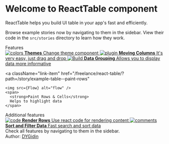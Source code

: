 
<Meta title="Welcome/Introduction" />

<style>{`
  .subheading {
    --mediumdark: '#999999';
    font-weight: 900;
    font-size: 13px;
    color: #999;
    letter-spacing: 6px;
    line-height: 24px;
    text-transform: uppercase;
    margin-bottom: 12px;
    margin-top: 40px;
  }

  .link-list {
    display: grid;
    grid-template-columns: 1fr;
    grid-template-rows: 1fr 1fr;
    row-gap: 10px;
  }

  @media (min-width: 620px) {
    .link-list {
      row-gap: 20px;
      column-gap: 20px;
      grid-template-columns: 1fr 1fr;
    }
  }

  @media all and (-ms-high-contrast:none) {
  .link-list {
      display: -ms-grid;
      -ms-grid-columns: 1fr 1fr;
      -ms-grid-rows: 1fr 1fr;
    }
  }

  .link-item {
    display: block;
    padding: 20px 30px 20px 15px;
    border: 1px solid #00000010;
    border-radius: 5px;
    transition: background 150ms ease-out, border 150ms ease-out, transform 150ms ease-out;
    color: #333333;
    display: flex;
    align-items: flex-start;
  }

  .link-item:hover {
    border-color: #1EA7FD50;
    transform: translate3d(0, -3px, 0);
    box-shadow: rgba(0, 0, 0, 0.08) 0 3px 10px 0;
  }

  .link-item:active {
    border-color: #1EA7FD;
    transform: translate3d(0, 0, 0);
  }

  .link-item strong {
    font-weight: 700;
    display: block;
    margin-bottom: 2px;
  }
  
  .link-item img {
    height: 40px;
    width: 40px;
    margin-right: 15px;
    flex: none;
  }

  .link-item span {
    font-size: 14px;
    line-height: 20px;
  }

  .tip {
    display: inline-block;
    border-radius: 1em;
    font-size: 11px;
    line-height: 12px;
    font-weight: 700;
    background: #E7FDD8;
    color: #66BF3C;
    padding: 4px 12px;
    margin-right: 10px;
    vertical-align: top;
  }

  .tip-wrapper {
    font-size: 13px;
    line-height: 20px;
    margin-top: 40px;
    margin-bottom: 40px;
  }

  .tip-wrapper code {
    font-size: 12px;
    display: inline-block;
  }

  
`}</style>

# Welcome to ReactTable component

ReactTable helps you build UI table in your app's fast and efficiently.


Browse example stories now by navigating to them in the sidebar.
View their code in the `src/stories` directory to learn how they work.

<div className="subheading">Features</div>

<div className="link-list">
  <a
    className="link-item"
    href="/freelance/react-table/?path=/story/example-table--themes"    
  >
    <img src={Colors} alt="colors" />
    <span>
      <strong>Themes</strong>
      Change theme component
    </span>
  </a>
  <a
    className="link-item"
    href="/freelance/react-table/?path=/story/example-table--move-columns"   
  >
    <img src={Plugin} alt="plugin" />
    <span>
      <strong>Moving Columns</strong>
      It's very easy, just drag and drop
    </span>
  </a>
  <a  
    className="link-item"
    href="/freelance/react-table/?path=/story/example-table--groups"   
  >
   <img src={StackAlt} alt="Build" />
    <span>
      <strong>Data Grouping</strong>
      Allows you to display data more informative
    </span>
  </a>
  
  <a
    className="link-item"
    href="/freelance/react-table/?path=/story/example-table--paint-rows"
  >
    <img src={Flow} alt="flow" />
    <span>
      <strong>Paint Rows & Cells</strong>
      Helps to highlight data
    </span>
  </a>
</div>

<div className="subheading">Additional features</div>

<div className="link-list">
  <a className="link-item" href="/freelance/react-table/?path=/story/example-table--render-rows">
    <img src={Code} alt="code" />
    <span>
      <strong>Render Rows</strong>
      Use react code for rendering content
    </span>
  </a>
  <a className="link-item" href="/freelance/react-table/?path=/story/example-table--filter">
    <img src={Comments} alt="comments" />
    <span>
      <strong>Sort and Filter Data</strong>
      Fast search and sort data
    </span>
  </a>
</div>

<div className="tip-wrapper">
  Check all features by navigating to them in the sidebar.
</div>

<div className="tip-wrapper">
  Author: <a href="https://denisgidin.ru/freelance/react-table/?lang=en" target="_blank">DYGidin</a>
</div>
